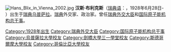 [[File:Hans_Blix_in_Vienna_2002.jpg|right]]
'''汉斯·布利克斯'''（[[瑞典语|瑞典语]]：'''{{lang|sv|Hans Blix}}'''，1928年6月28日- ）出生于[[瑞典|瑞典]][[乌普萨拉|乌普萨拉]]。[[瑞典|瑞典]]外交家、政治家。曾任[[瑞典外交大臣|瑞典外交大臣]]和[[国际原子能机构总干事|国际原子能机构总干事]]。

{{start box}}
{{succession box|[[卡林·瑟德尔|卡林·瑟德尔]]|[[奥拉·乌尔斯滕|奥拉·乌尔斯滕]]|[[瑞典外交大臣|瑞典外交大臣]]|1978年-1979年}}
{{succession box|[[西格瓦德·埃克隆德|西格瓦德·埃克隆德]]|[[穆罕默德·巴拉迪|穆罕默德·巴拉迪]]|[[国际原子能机构总干事|国际原子能机构总干事]]|1981年-1997年}}
{{end box}}
{{Authority control}}
{{Sweden-bio-stub}}
{{DEFAULTSORT:Blix, Hans}}
[[Category:1928年出生|Category:1928年出生]]
[[Category:瑞典外交大臣|Category:瑞典外交大臣]]
[[Category:国际原子能机构总干事|Category:国际原子能机构总干事]]
[[Category:烏普薩拉大學校友|Category:烏普薩拉大學校友]]
[[Category:劍橋大學三一學堂校友|Category:劍橋大學三一學堂校友]]
[[Category:斯德哥爾摩大學校友|Category:斯德哥爾摩大學校友]]
[[Category:哥倫比亞大學校友|Category:哥倫比亞大學校友]]